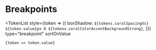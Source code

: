 
<Meta title="Design Tokens/Breakpoints" />

# Breakpoints

<Divider />

<TokenList
	style={token => ({
		boxShadow: `${tokens.coralSpacingXs} ${token.value}px 0 ${tokens.coralColorAccentBackgroundStrong}`,
	})}
	type="breakpoint"
	sortOnValue
>
	{token => token.value}
</TokenList>
